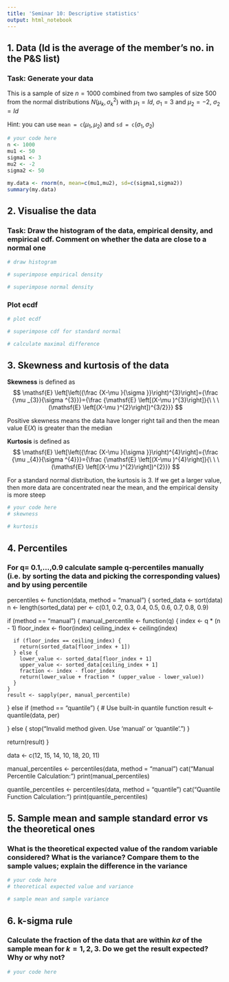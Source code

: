 ---
title: 'Seminar 10: Descriptive statistics'
output: html_notebook
---

## 1. Data (Id is the average of the member's no. in the P&S list)

### Task: Generate your data

This is a sample of size $n=1000$ combined from two samples of size $500$ from the normal distributions $N(\mu_k,\sigma_k^2)$ with $\mu_1 = Id$, $\sigma_1 = 3$ and $\mu_2 = -2$, $\sigma_2 = Id$

Hint: you can use $\texttt{mean = c}(\mu_1,\mu_2)$ and $\texttt{sd = c}(\sigma_1,\sigma_2)$

```{r}
# your code here
n <- 1000
mu1 <- 50
sigma1 <- 3
mu2 <- -2
sigma2 <- 50

my.data <- rnorm(n, mean=c(mu1,mu2), sd=c(sigma1,sigma2))
summary(my.data)
```

## 2. Visualise the data

### Task: Draw the histogram of the data, empirical density, and empirical cdf. Comment on whether the data are close to a normal one

```{r}
# draw histogram

# superimpose empirical density

# superimpose normal density

```

### Plot ecdf

```{r}
# plot ecdf

# superimpose cdf for standard normal

# calculate maximal difference 

```

## 3. Skewness and kurtosis of the data

**Skewness** is defined as $$
  \mathsf{E} \left[\left({\frac {X-\mu }{\sigma }}\right)^{3}\right]={\frac {\mu _{3}}{\sigma ^{3}}}={\frac {\mathsf{E} \left[(X-\mu )^{3}\right]}{\ \ \ (\mathsf{E} \left[(X-\mu )^{2}\right])^{3/2}}}
$$

Positive skewness means the data have longer right tail and then the mean value $\mathsf{E}(X)$ is greater than the median

**Kurtosis** is defined as $$
  \mathsf{E} \left[\left({\frac {X-\mu }{\sigma }}\right)^{4}\right]={\frac {\mu _{4}}{\sigma ^{4}}}={\frac {\mathsf{E} \left[(X-\mu )^{4}\right]}{\ \ \ (\mathsf{E} \left[(X-\mu )^{2}\right])^{2}}}
$$

For a standard normal distribution, the kurtosis is $3$. If we get a larger value, then more data are concentrated near the mean, and the empirical density is more steep

```{r}
# your code here
# skewness

# kurtosis

```

## 4. Percentiles

### For q= 0.1,...,0.9 calculate sample q-percentiles manually (i.e. by sorting the data and picking the corresponding values) and by using percentile


percentiles <- function(data, method = "manual") {
  sorted_data <- sort(data)
  n <- length(sorted_data)
  per <- c(0.1, 0.2, 0.3, 0.4, 0.5, 0.6, 0.7, 0.8, 0.9)
  
  if (method == "manual") {
    manual_percentile <- function(q) {
      index <- q * (n - 1)
      floor_index <- floor(index)
      ceiling_index <- ceiling(index)
      
      if (floor_index == ceiling_index) {
        return(sorted_data[floor_index + 1])
      } else {
        lower_value <- sorted_data[floor_index + 1]
        upper_value <- sorted_data[ceiling_index + 1]
        fraction <- index - floor_index
        return(lower_value + fraction * (upper_value - lower_value))
      }
    }
    result <- sapply(per, manual_percentile)
    
  } else if (method == "quantile") {
    # Use built-in quantile function
    result <- quantile(data, per)
    
  } else {
    stop("Invalid method given. Use 'manual' or 'quantile'.")
  }
  
  return(result)
}

data <- c(12, 15, 14, 10, 18, 20, 11)

manual_percentiles <- percentiles(data, method = "manual")
cat("Manual Percentile Calculation:\n")
print(manual_percentiles)

quantile_percentiles <- percentiles(data, method = "quantile")
cat("Quantile Function Calculation:\n")
print(quantile_percentiles)

## 5. Sample mean and sample standard error vs the theoretical ones

### What is the theoretical expected value of the random variable considered? What is the variance? Compare them to the sample values; explain the difference in the variance

```{r}
# your code here
# theoretical expected value and variance

# sample mean and sample variance

```

## 6. k-sigma rule

### Calculate the fraction of the data that are within $k\sigma$ of the sample mean for $k=1,2,3$. Do we get the result expected? Why or why not?

```{r}
# your code here

```
